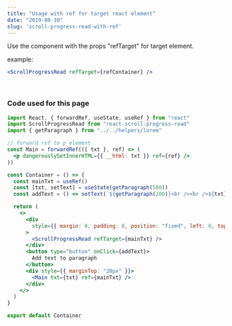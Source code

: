 ```yaml
---
title: "Usage with ref for target react element"
date: "2019-08-10"
slug: 'scroll-progress-read-with-ref'
---
```


Use the component with the props "refTarget" for target element.

example:
```jsx
<ScrollProgressRead refTarget={refContainer} />
```
<br />

<ContainerRef />


### Code used for this page

```jsx
import React, { forwardRef, useState, useRef } from "react"
import ScrollProgressRead from "react-scroll-progress-read"
import { getParagraph } from "../../helpers/lorem"

// forward ref to p element
const Main = forwardRef(({ txt }, ref) => (
  <p dangerouslySetInnerHTML={{ __html: txt }} ref={ref} />
))

const Container = () => {
  const mainTxt = useRef()
  const [txt, setText] = useState(getParagraph(500))
  const addText = () => setText(`${getParagraph(200)}<br /><br />${txt}`)

  return (
    <>
      <div
        style={{ margin: 0, padding: 0, position: "fixed", left: 0, top: 0 }}
      >
        <ScrollProgressRead refTarget={mainTxt} />
      </div>
      <button type="button" onClick={addText}>
        Add text to paragraph
      </button>
      <div style={{ marginTop: "20px" }}>
        <Main txt={txt} ref={mainTxt} />
      </div>
    </>
  )
}

export default Container
```
